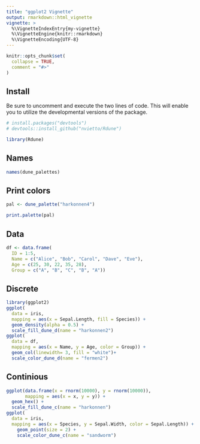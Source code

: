 ```yaml
---
title: "ggplot2 Vignette"
output: rmarkdown::html_vignette
vignette: >
  %\VignetteIndexEntry{my-vignette}
  %\VignetteEngine{knitr::rmarkdown}
  %\VignetteEncoding{UTF-8}
---
```


```r
knitr::opts_chunk$set(
  collapse = TRUE,
  comment = "#>"
)
```


## Install

Be sure to uncomment and execute the two lines of code. This will enable you to utilize the developmental versions of the package.

```r
# install.packages("devtools")
# devtools::install_github("nvietto/Rdune")

library(Rdune)
```





## Names
```r
names(dune_palettes)


```

## Print colors

```r
pal <- dune_palette("harkonnen4")

print.palette(pal)


```



## Data

```r
df <- data.frame(
  ID = 1:5,                             
  Name = c("Alice", "Bob", "Carol", "Dave", "Eve"), 
  Age = c(25, 30, 22, 35, 28),         
  Group = c("A", "B", "C", "B", "A"))

```


## Discrete

```r
library(ggplot2)
ggplot(
  data = iris,
  mapping = aes(x = Sepal.Length, fill = Species)) +
  geom_density(alpha = 0.5) + 
  scale_fill_dune_d(name = "harkonnen2")
ggplot(
  data = df,
  mapping = aes(x = Name, y = Age, color = Group)) +
  geom_col(linewidth= 3, fill = "white")+
  scale_color_dune_d(name = "fermen2")

```



## Continious 

```r
ggplot(data.frame(x = rnorm(10000), y = rnorm(10000)), 
       mapping = aes(x = x, y = y)) +
  geom_hex() + 
  scale_fill_dune_c(name = "harkonnen")
ggplot(
  data = iris,
  mapping = aes(x = Species, y = Sepal.Width, color = Sepal.Length)) + 
    geom_point(size = 2) + 
    scale_color_dune_c(name = "sandworm")


```








